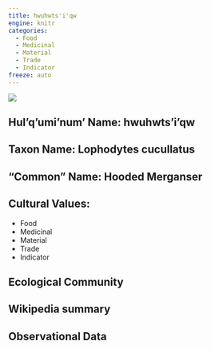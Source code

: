 ```yaml
---
title: hwuhwts'i'qw
engine: knitr
categories:
  - Food
  - Medicinal
  - Material
  - Trade
  - Indicator
freeze: auto
---
```

![](https://inaturalist-open-data.s3.amazonaws.com/photos/31989320/medium.jpg)

## **Hul'q'umi'num' Name**: hwuhwts'i'qw
## **Taxon Name**: Lophodytes cucullatus
## **"Common" Name**: Hooded Merganser
## **Cultural Values**:

  - Food
  - Medicinal
  - Material
  - Trade
  - Indicator

## **Ecological Community**
## **Wikipedia summary**
## **Observational Data**
